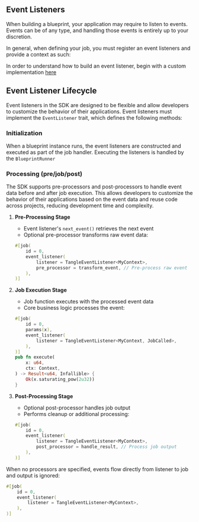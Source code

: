 
## Event Listeners

When building a blueprint, your application may require to listen to events. Events can be of any type, and handling those events is entirely up to your discretion.

In general, when defining your job, you must register an event listeners and provide a context as such:

<GithubFileReaderDisplay 
  url="https://github.com/tangle-network/blueprint-template/blob/main/src/lib.rs"
  fromLine={11}
  toLine={32}
  title="Example Blueprint Job with Tangle JobCalled Event Listener"
/>

In order to understand how to build an event listener, begin with a custom implementation [here](./custom-listeners.mdx)

## Event Listener Lifecycle

Event listeners in the SDK are designed to be flexible and allow developers to customize the behavior of their applications. Event listeners must implement the `EventListener` trait, which defines the following methods:

<GithubFileReaderDisplay 
  url="https://github.com/tangle-network/gadget/blob/main/sdk/src/event_listener/mod.rs"
  fromLine={12}
  toLine={21}
  title="Event Listener Trait Definition"
/>

### Initialization

When a blueprint instance runs, the event listeners are constructed and executed as part of the job handler. Executing the listeners is handled by the `BlueprintRunner`

<GithubFileReaderDisplay 
  url="https://github.com/tangle-network/gadget/blob/main/blueprints/incredible-squaring/src/main.rs"
  fromLine={8}
  toLine={26}
  title="Example Blueprint Runner execution"
/>

### Processing (pre/job/post)

The SDK supports pre-processors and post-processors to handle event data before and after job execution. This allows developers to customize the behavior of their applications based on the event data and reuse code across projects, reducing development time and complexity.

1. **Pre-Processing Stage**

   - Event listener's `next_event()` retrieves the next event
   - Optional pre-processor transforms raw event data:

   ```rust
   #[job(
       id = 0,
       event_listener(
           listener = TangleEventListener<MyContext>,
           pre_processor = transform_event, // Pre-process raw event
       ),
   )]
   ```

2. **Job Execution Stage**

   - Job function executes with the processed event data
   - Core business logic processes the event:

   ```rust
   #[job(
       id = 0,
       params(x),
       event_listener(
           listener = TangleEventListener<MyContext, JobCalled>,
       ),
   )]
   pub fn execute(
       x: u64,
       ctx: Context,
   ) -> Result<u64, Infallible> {
       Ok(x.saturating_pow(2u32))
   }
   ```

3. **Post-Processing Stage**
   - Optional post-processor handles job output
   - Performs cleanup or additional processing:
   ```rust
   #[job(
       id = 0,
       event_listener(
           listener = TangleEventListener<MyContext>,
           post_processor = handle_result, // Process job output
       ),
   )]
   ```

When no processors are specified, events flow directly from listener to job and output is ignored:

```rust
#[job(
    id = 0,
    event_listener(
        listener = TangleEventListener<MyContext>,
    ),
)]
```
